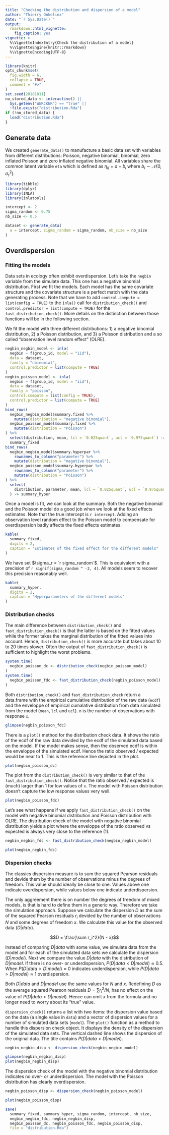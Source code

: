 ```yaml
---
title: "Checking the distribution and dispersion of a model"
author: "Thierry Onkelinx"
date: "`r Sys.Date()`"
output:
  rmarkdown::html_vignette:
    fig_caption: yes
vignette: >
  %\VignetteIndexEntry{Check the distribution of a model}
  %\VignetteEngine{knitr::rmarkdown}
  %\VignetteEncoding{UTF-8}
---
```


```r
library(knitr)
opts_chunk$set(
  fig.width = 6,
  collapse = TRUE,
  comment = "#>"
)
set.seed(20181011)
no_stored_data <- interactive() || 
  Sys.getenv("WERCKER") == "true" || 
  !file.exists("distribution.Rda")
if (!no_stored_data) {
  load("distribution.Rda")
}
```

## Generate data

We created `generate_data()` to manufacture a basic data set with variables from different distributions: Poisson, negative binomial, binomial, zero inflated Poisson and zero inflated negative binomial. All variables share the common latent variable `eta` which is defined as $\eta_{ij} = a + b_i$ where $b_i \sim \mathcal{N}(0, \sigma_r ^ 2)$. 

```r
library(tibble)
library(dplyr)
library(INLA)
library(inlatools)
```
```r
intercept <- 2
sigma_random <- 0.75
nb_size <- 0.5

dataset <- generate_data(
  a = intercept, sigma_random = sigma_random, nb_size = nb_size
)
```

## Overdispersion

### Fitting the models

Data sets in ecology often exhibit overdispersion. Let's take the `negbin` variable from the simulate data. This one has a negative binomial distribution. First we fit the models. Each model has the same covariate structure and the covariate structure is a perfect match with the data generating process. Note that we have to add `control.compute = list(config = TRUE)` to the `inla()` call for `distribution_check()` and `control.predictor = list(compute = TRUE)` for the `fast_distribution_check()`. More details on the distinction between those functions will be in the following section.

We fit the model with three different distributions: 1) a negative binomial distribution, 2) a Poisson distribution, and 3) a Poisson distribution and a so called "observation level random effect" (OLRE). 

```r
negbin_negbin_model <- inla(
  negbin ~ f(group_id, model = "iid"), 
  data = dataset, 
  family = "nbinomial",
  control.predictor = list(compute = TRUE)
)
negbin_poisson_model <- inla(
  negbin ~ f(group_id, model = "iid"), 
  data = dataset, 
  family = "poisson",
  control.compute = list(config = TRUE),
  control.predictor = list(compute = TRUE)
)
bind_rows(
  negbin_negbin_model$summary.fixed %>%
    mutate(distribution = "negative binomial"),
  negbin_poisson_model$summary.fixed %>%
    mutate(distribution = "Poisson")
) %>%
  select(distribution, mean, lcl = `0.025quant`, ucl = `0.975quant`) -> 
  summary_fixed
bind_rows(
  negbin_negbin_model$summary.hyperpar %>%
    rownames_to_column("parameter") %>%
    mutate(distribution = "negative binomial"),
  negbin_poisson_model$summary.hyperpar %>%
    rownames_to_column("parameter") %>%
    mutate(distribution = "Poisson")
) %>%
  select(
    distribution, parameter, mean, lcl = `0.025quant`, ucl = `0.975quant`
  ) -> summary_hyper
```

Once a model is fit, we can look at the summary. Both the negative binomial and the Poisson model do a good job when we look at the fixed effects estimates. Note that the true intercept is `r intercept`. Adding an observation level random effect to the Poisson model to compensate for overdispersion badly affects the fixed effects estimates.

```r
kable(
  summary_fixed,
  digits = 2, 
  caption = "Estimates of the fixed effect for the different models"
)
```

We have set $\sigma_r = `r sigma_random`$. This is equivalent with a precision of `r signif(sigma_random ^ -2, 4)`. All models seem to recover this precision reasonably well.

```r
kable(
  summary_hyper,
  digits = 2, 
  caption = "Hyperparameters of the different models"
)
```

### Distribution checks

The main difference between `distribution_check()` and `fast_distribution_check()` is that the latter is based on the fitted values while the former takes the marginal distribution of the fitted values into account. Hence, `distribution_check()` is more accurate but takes about 10 to 20 times slower. Often the output of `fast_distribution_check()` is sufficient to highlight the worst problems.

```r
system.time(
  negbin_poisson_dc <- distribution_check(negbin_poisson_model)
)
system.time(
  negbin_poisson_fdc <- fast_distribution_check(negbin_poisson_model)
)
```

Both `distribution_check()` and `fast_distribution_check` return a data.frame with the empirical cumulative distribution of the raw data (`ecdf`) and the enveloppe of empirical cumalative distribution from data simulated from the model (`mean`, `lcl` and `ucl`). `n` is the number of observations with response `x`.

```r
glimpse(negbin_poisson_fdc)
```

There is a `plot()` method for the distribution check data. It shows the ratio of the ecdf of the raw data devided by the ecdf of the simulated data based on the model. If the model makes sense, then the observed ecdf is within the enveloppe of the simulated ecdf. Hence the ratio observed / expected would be near to 1. This is the reference line depicted in the plot.

```r
plot(negbin_poisson_dc)
```

The plot from the `distribution_check()` is very similar to that of the `fast_distribution_check()`. Notice that the ratio observed / expected is (much) larger than 1 for low values of `x`. The model with Poisson distribution doesn't capture the low response values very well.

```r
plot(negbin_poisson_fdc)
```

Let's see what happens if we apply `fast_distribution_check()` on the model with negative binomial distribution and Poisson distribution with OLRE. The distribution check of the model with negative binomial distribution yields a plot where the enveloppe of the ratio observed vs expected is always very close to the reference (1).

```r
negbin_negbin_fdc <- fast_distribution_check(negbin_negbin_model)
```

```r
plot(negbin_negbin_fdc)
```

### Dispersion checks

The classics dispersion measure is to sum the squared Pearson residuals and devide them by the number of observations minus the degrees of freedom. This value should ideally be close to one. Values above one indicate overdispersion, while values below one indicate underdispersion.

The only aggreement there is on number the degrees of freedom of mixed models, is that is hard to define them in a generic way. Therefore we take the simulation approach. Suppose we calculate the dispersion $D$ as the sum of the squared Pearson residuals $r_i$ devided by the number of observations $N$ and some degrees of freedom $x$. We calculate this value for the observed data ($D|data$).

$$D = \frac{\sum r_i^2}{N - x}$$

Instead of comparing $D|data$ with some value, we simulate data from the model and for each of the simulated data sets we calculate the dispersion $(D|model)$. Next we compare the value $D|data$ with the distribution of $D|model$. If there is no over- or underdispersion, $P(D|data < D|model) \approx 0.5$. When $P(D|data > D|model) \approx 0$ indicates underdispersion, while $P(D|data > D|model) \approx 1$ overdispersion.

Both $D|data$ and $D|model$ use the same values for $N$ and $x$. Redefining $D$ as the average squared Pearson residuals $D = \sum r_i^2/N$, has no effect on the value of $P(D|data > D|model)$. Hence can omit $x$ from the formula and no longer need to worry about its "true" value. 


`dispersion_check()` returns a list with two items: the dispersion value based on the data (a single value in `data`) and a vector of dispersion values for a number of simulated data sets (`model`). The `plot()` function as a method to handle this dispersion check object. It displays the density of the dispersion of the simulated data sets. The vertical dashed line shows the dispersion of the original data. The title contains $P(D|data > D|model)$.

```r
negbin_negbin_disp <- dispersion_check(negbin_negbin_model)
```
```r
glimpse(negbin_negbin_disp)
plot(negbin_negbin_disp)
```

The dispersion check of the model with the negative binomial distribution indicates no over- or underdispersion. The model with the Poisson distribution has clearly overdispersion.

```r
negbin_poisson_disp <- dispersion_check(negbin_poisson_model)
```
```r
plot(negbin_poisson_disp)
```

```r
save(
  summary_fixed, summary_hyper, sigma_random, intercept, nb_size,
  negbin_negbin_fdc, negbin_negbin_disp,
  negbin_poisson_dc, negbin_poisson_fdc, negbin_poisson_disp,
  file = "distribution.Rda")
```
